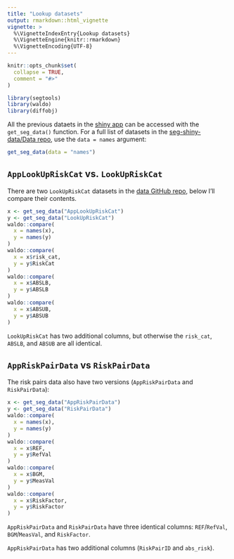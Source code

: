 ```yaml
---
title: "Lookup datasets"
output: rmarkdown::html_vignette
vignette: >
  %\VignetteIndexEntry{Lookup datasets}
  %\VignetteEngine{knitr::rmarkdown}
  %\VignetteEncoding{UTF-8}
---
```


```r
knitr::opts_chunk$set(
  collapse = TRUE,
  comment = "#>"
)
```

```r
library(segtools)
library(waldo)
library(diffobj)
```

All the previous dataets in the  [shiny app](https://github.com/quesgen/seg-shiny-1-3-3) can be accessed with the `get_seg_data()` function. For a full list of datasets in the [seg-shiny-data/Data repo](https://github.com/mjfrigaard/seg-shiny-data/tree/master/Data), use the `data = names` argument: 

```r
get_seg_data(data = "names")
```


## `AppLookUpRiskCat` vs. `LookUpRiskCat`

There are two `LookUpRiskCat` datasets in the [data GitHub repo](https://github.com/mjfrigaard/seg-shiny-data), below I'll compare their contents. 

```r
x <- get_seg_data("AppLookUpRiskCat")
y <- get_seg_data("LookUpRiskCat")
waldo::compare(
  x = names(x),
  y = names(y)
)
waldo::compare(
  x = x$risk_cat,
  y = y$RiskCat
)
waldo::compare(
  x = x$ABSLB,
  y = y$ABSLB
)
waldo::compare(
  x = x$ABSUB,
  y = y$ABSUB
)
```

`LookUpRiskCat` has two additional columns, but otherwise the `risk_cat`, `ABSLB`, and `ABSUB` are all identical. 

## `AppRiskPairData` vs `RiskPairData`

The risk pairs data also have two versions (`AppRiskPairData` and `RiskPairData`):

```r
x <- get_seg_data("AppRiskPairData")
y <- get_seg_data("RiskPairData")
waldo::compare(
  x = names(x),
  y = names(y)
)
waldo::compare(
  x = x$REF,
  y = y$RefVal
)
waldo::compare(
  x = x$BGM,
  y = y$MeasVal
)
waldo::compare(
  x = x$RiskFactor,
  y = y$RiskFactor
)
```

`AppRiskPairData` and `RiskPairData` have three identical columns: `REF`/`RefVal`, `BGM`/`MeasVal`, and `RiskFactor`.

`AppRiskPairData` has two additional columns (`RiskPairID` and `abs_risk`).

